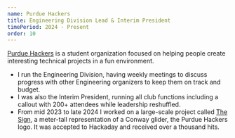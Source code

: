 ```yaml
---
name: Purdue Hackers
title: Engineering Division Lead & Interim President
timePeriod: 2024 - Present
order: 10
---
```


[Purdue Hackers](https://purduehackers.com) is a student organization
        focused on helping people create interesting technical projects in a fun
        environment.
- I run the Engineering Division, having weekly meetings to discuss
progress with other Engineering organizers to keep them on track and
budget.
- I was also the Interim President, running all club functions including a callout with 200+ attendees while leadership reshuffled.
- From mid 2023 to late 2024 I worked on a large-scale project called [The Sign](https://blog.purduehackers.com/posts/sign), a meter-tall representation of a Conway glider, the Purdue Hackers
logo. It was accepted to Hackaday and received over a thousand hits.
